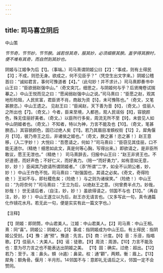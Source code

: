 ```yaml
---
---
---
```

title: 司马喜立阴后
---



中山策

*节节奇，节节妙，节节腴。诚若惊其奇，服其妙，必须细察其腴。盖学得其腴时，便不难有其奇，而自然到其妙也。*

阴姬与江姬争为后【1】。（事端。）司马熹谓阴姬公曰【2】：“事成，则有土得民【3】；不成，则恐无身。欲成之，何不见臣乎？”（凭空生出文字来。）阴姬公稽首曰：“诚如君言，事何可豫道者【4】。”（此句妙！并不求计。）司马熹即奏书中山王曰：“臣欲弱赵强中山。”（奇文突兀，细思之，与阴姬何与乎？后贤掩卷试揣摹之。）中山王悦而见之曰：“愿闻弱赵强中山之说。”司马熹曰：“臣愿之赵，观其地形险阻，人民贫富，君臣贤不肖，商敌为资【5】，未可豫陈也。”（奇文，又笔甚腴恣。）中山王遗之。
见赵王曰：“臣闻赵，天下善为音【6】，（奇文。）佳丽人之所出也【7】。（奇文。）今者，臣来至境，入都邑，观人民谣俗【8】，容貌颜色，殊无佳丽好美者。（奇文。）以臣所行多矣，周流无所不至【9】，未尝见人如中山阴姬者也。（奇文。）不知者，特以为神，力言不能及也【10】。（奇文，笔甚腴态。）其容貌颜色，固已过绝人矣【11】。若乃其眉目准頞权街【12】2，犀角偃月【13】，彼乃帝王之后，非诸侯之姬也。”（奇文，腴之甚！恣之甚！）赵王意移，（入二字妙！）大悦曰：“吾愿请之，何如？”司马熹曰：“臣窃见其佳丽，口不能无道尔。（精绝！细思如此文，真是何等心胸，写得出来。）即欲请之，是非臣所敢议，愿王无泄也。”（精绝！）
司马熹辞去，归报中山王曰：“赵王非贤王也。不好道德，而好声色；不好仁义，而好勇力。（陪一“而好勇力”，如有意如无意，妙，妙！）臣闻其乃欲请所谓阴姬者。”（添“所谓”二字，如全不认阴公者，妙，妙！）中山王作色不悦。司马熹曰：“赵强国也，其请之必矣。《奇文，奇得险绝！）王如不与，即社稷危矣；（险绝！）与之则为诸侯笑。”（险绝！）中山王
曰：“为将奈何？”司马熹曰：“王立为后，以绝赵王之意。（何曾费半点力。妙哉，妙哉！）世无请后者，（自注，妙，妙！）虽欲得请之，邻国不与也【13】。”（再自注，妙，妙！）中山王遂立以为后，赵王亦无请言也。（又多写此一句，真令通篇化作镜花水月。若无此一句，便是实实有此一篇文字也。）

【注释】

【1】阴姬：即阴筒，中山君美人。江姬：中山君美人。【2】司马熹：中山王相。熹：同“喜”。阴姬公：阴姬父。【3】事成：指阴姬成为中山王后。有土得民：指阴姬公受封。【4】豫：通“预”。豫道：先言。【5】商：计度。【6】音：乐音，指唱歌。【7】佳丽人：大美人。【8】谣：徒歌。【9】周流：周游。【10】力言不能及也：意为尽力言之也不能表达出阴姬之美。
【11】固：确实。过绝：超出。【12】若乃：至于。准：鼻头。頞（è遏）：鼻梁。权：通“颧”，两颊。衡：眉上。【13】犀角：额角骨。偃月：半月形。14邻国不与：意即礼无请后之义，邻国一定不会赞同。